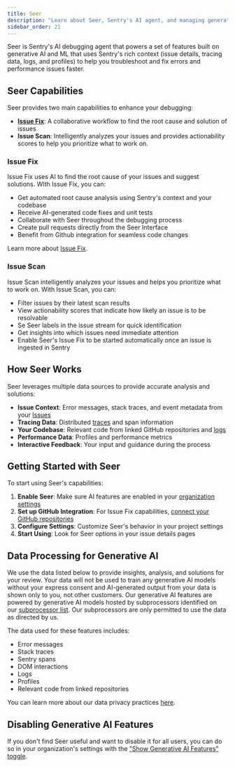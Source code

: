 ```yaml
---
title: Seer
description: "Learn about Seer, Sentry's AI agent, and managing generative AI features."
sidebar_order: 21
---
```


Seer is Sentry's AI debugging agent that powers a set of features built on generative AI and ML that uses Sentry's rich context (issue details, tracing data, logs, and profiles) to help you troubleshoot and fix errors and performance issues faster.

## Seer Capabilities

Seer provides two main capabilities to enhance your debugging:

- [**Issue Fix**](#issue-fix): A collaborative workflow to find the root cause and solution of issues
- **Issue Scan**: Intelligently analyzes your issues and provides actionability scores to help you prioritize what to work on.

### Issue Fix

Issue Fix uses AI to find the root cause of your issues and suggest solutions. WIth Issue Fix, you can:

- Get automated root cause analysis using Sentry's context and your codebase
- Receive AI-generated code fixes and unit tests
- Collaborate with Seer throughout the debugging process
- Create pull requests directly from the Seer Interface
- Benefit from Github integration for seamless code changes

Learn more about [Issue Fix](./issue-fix/).

### Issue Scan

Issue Scan intelligently analyzes your issues and helps you prioritize what to work on. With Issue Scan, you can:

- Filter issues by their latest scan results
- View actionability scores that indicate how likely an issue is to be resolvable
- Se Seer labels in the issue stream for quick identification
- Get insights into which issues need immediate attention
- Enable Seer's Issue Fix to be started automatically once an issue is ingested in Sentry

## How Seer Works

Seer leverages multiple data sources to provide accurate analysis and solutions:

- **Issue Context**: Error messages, stack traces, and event metadata from your [Issues](/product/issues/)
- **Tracing Data**: Distributed [traces](/concepts/key-terms/tracing/#whats-a-trace) and span information
- **Your Codebase**: Relevant code from linked GitHub repositories and [logs](/product/explore/logs/)
- **Performance Data**: Profiles and performance metrics
- **Interactive Feedback**: Your input and guidance during the process

## Getting Started with Seer

To start using Seer's capabilities:

1. **Enable Seer**: Make sure AI features are enabled in your [organization settings](https://sentry.io/orgredirect/organizations/:orgslug/settings/#hideAiFeatures)
2. **Set up GitHub Integration**: For Issue Fix capabilities, [connect your GitHub repositories](/organization/integrations/source-code-mgmt/github/)
3. **Configure Settings**: Customize Seer's behavior in your project settings
4. **Start Using**: Look for Seer options in your issue details pages

## Data Processing for Generative AI

We use the data listed below to provide insights, analysis, and solutions for your review. Your data will not be used to train any generative AI models without your express consent and AI-generated output from your data is shown only to you, not other customers. Our generative AI features are powered by generative AI models hosted by subprocessors identified on our [subprocessor list](https://sentry.io/legal/subprocessors/). Our subprocessors are only permitted to use the data as directed by us.

The data used for these features includes:

- Error messages
- Stack traces
- Sentry spans
- DOM interactions
- Logs
- Profiles
- Relevant code from linked repositories

You can learn more about our data privacy practices [here](/security-legal-pii/security/ai-ml-policy/#use-of-identifying-data-for-generative-ai-features).

## Disabling Generative AI Features

If you don't find Seer useful and want to disable it for all users, you can do so in your organization's settings with the ["Show Generative AI Features" toggle](https://sentry.io/orgredirect/organizations/:orgslug/settings/#hideAiFeatures).
